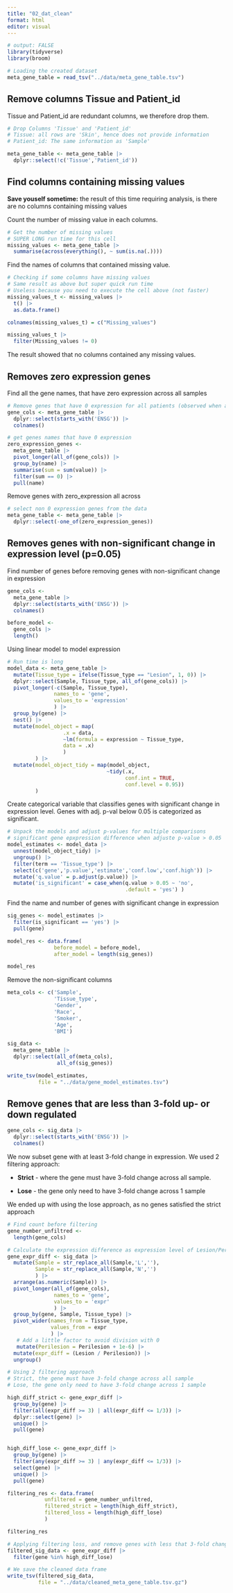 ```yaml
---
title: "02_dat_clean"
format: html
editor: visual
---
```


```r
# output: FALSE
library(tidyverse)
library(broom)
```

```r
# Loading the created dataset
meta_gene_table = read_tsv("../data/meta_gene_table.tsv")
```

## Remove columns Tissue and Patient_id

Tissue and Patient_id are redundant columns, we therefore drop them.

```r
# Drop Columns 'Tissue' and 'Patient_id'
# Tissue: all rows are 'Skin', hence does not provide information
# Patient_id: The same information as 'Sample'

meta_gene_table <- meta_gene_table |> 
  dplyr::select(!c('Tissue','Patient_id'))
```

## Find columns containing missing values

**Save youself sometime:** the result of this time requiring analysis, is there are no columns containing missing values

Count the number of missing value in each columns.

```r
# Get the number of missing values
# SUPER LONG run time for this cell
missing_values <- meta_gene_table |>
  summarise(across(everything(), ~ sum(is.na(.))))
```

Find the names of columns that contained missing value.

```r
# Checking if some columns have missing values
# Same result as above but super quick run time
# Useless because you need to execute the cell above (not faster)
missing_values_t <- missing_values |>
  t() |>
  as.data.frame()

colnames(missing_values_t) = c("Missing_values")

missing_values_t |>
  filter(Missing_values != 0)
```

The result showed that no columns contained any missing values.

## Removes zero expression genes

Find all the gene names, that have zero expression across all samples

```r
# Remove genes that have 0 expression for all patients (observed when analysing expression significance)
gene_cols <- meta_gene_table |> 
  dplyr::select(starts_with('ENSG')) |> 
  colnames()

# get genes names that have 0 expression
zero_expression_genes <- 
  meta_gene_table |>
  pivot_longer(all_of(gene_cols)) |> 
  group_by(name) |> 
  summarise(sum = sum(value)) |> 
  filter(sum == 0) |> 
  pull(name)

```

Remove genes with zero_expression all across

```r
# select non 0 expression genes from the data
meta_gene_table <- meta_gene_table |> 
  dplyr::select(-one_of(zero_expression_genes))
```

## Removes genes with non-significant change in expression level (p=0.05)

Find number of genes before removing genes with non-significant change in expression

```r
 
gene_cols <-  
  meta_gene_table |> 
  dplyr::select(starts_with('ENSG')) |> 
  colnames()

before_model <- 
  gene_cols |> 
  length()
```

Using linear model to model expression

```r
# Run time is long
model_data <- meta_gene_table |> 
  mutate(Tissue_type = ifelse(Tissue_type == "Lesion", 1, 0)) |>  
  dplyr::select(Sample, Tissue_type, all_of(gene_cols)) |>  
  pivot_longer(-c(Sample, Tissue_type),
               names_to = 'gene', 
               values_to = 'expression'
               ) |> 
  group_by(gene) |> 
  nest() |> 
  mutate(model_object = map(
                  .x = data,
                  ~lm(formula = expression ~ Tissue_type, 
                  data = .x)
                  )
         ) |>
  mutate(model_object_tidy = map(model_object,
                                ~tidy(.x,
                                      conf.int = TRUE, 
                                      conf.level = 0.95))
         )
```

Create categorical variable that classifies genes with significant change in expression level. Genes with adj. p-val below 0.05 is categorized as significant.

```r
# Unpack the models and adjust p-values for multiple comparisons
# significant gene epxpression difference when adjuste p-value > 0.05
model_estimates <- model_data |> 
  unnest(model_object_tidy) |> 
  ungroup() |> 
  filter(term == 'Tissue_type') |> 
  select(c('gene','p.value','estimate','conf.low','conf.high')) |> 
  mutate('q.value' = p.adjust(p.value)) |> 
  mutate('is_significant' = case_when(q.value > 0.05 ~ 'no',
                                      .default = 'yes') ) 
```

Find the name and number of genes with significant change in expression

```r
sig_genes <- model_estimates |> 
  filter(is_significant == 'yes') |> 
  pull(gene)

model_res <- data.frame(
               before_model = before_model,
               after_model = length(sig_genes))

model_res
```

Remove the non-significant columns

```r
meta_cols <- c('Sample',
               'Tissue_type',
               'Gender',
               'Race',
               'Smoker',
               'Age',
               'BMI')

sig_data <- 
  meta_gene_table |>
  dplyr::select(all_of(meta_cols),
                all_of(sig_genes))
```

```r
write_tsv(model_estimates, 
          file = "../data/gene_model_estimates.tsv")
```

## Remove genes that are less than 3-fold up- or down regulated

```r
gene_cols <- sig_data |> 
  dplyr::select(starts_with('ENSG')) |> 
  colnames()
```

We now subset gene with at least 3-fold change in expression. We used 2 filtering approach:

-   **Strict** - where the gene must have 3-fold change across all sample.

-   **Lose** - the gene only need to have 3-fold change across 1 sample

We ended up with using the lose approach, as no genes satisfied the strict approach

```r
# Find count before filtering
gene_number_unfiltred <- 
  length(gene_cols)

# Calculate the expression difference as expression level of Lesion/Perilesion
gene_expr_diff <- sig_data |>
  mutate(Sample = str_replace_all(Sample,'L',''), 
         Sample = str_replace_all(Sample,'N','')
         ) |> 
  arrange(as.numeric(Sample)) |> 
  pivot_longer(all_of(gene_cols),
               names_to = 'gene',
               values_to = 'expr'
               ) |> 
  group_by(gene, Sample, Tissue_type) |>
  pivot_wider(names_from = Tissue_type, 
              values_from = expr
              ) |> 
   # Add a little factor to avoid division with 0
   mutate(Perilesion = Perilesion + 1e-6) |> 
  mutate(expr_diff = (Lesion / Perilesion)) |> 
  ungroup()

# Using 2 filtering approach
# Strict, the gene must have 3-fold change across all sample
# Lose, the gene only need to have 3-fold change across 1 sample

high_diff_strict <- gene_expr_diff |> 
  group_by(gene) |> 
  filter(all(expr_diff >= 3) | all(expr_diff <= 1/3)) |>
  dplyr::select(gene) |> 
  unique() |> 
  pull(gene)


high_diff_lose <- gene_expr_diff |>
  group_by(gene) |> 
  filter(any(expr_diff >= 3) | any(expr_diff <= 1/3)) |>
  select(gene) |> 
  unique() |> 
  pull(gene) 

filtering_res <- data.frame(
            unfiltered = gene_number_unfiltred, 
            filtered_strict = length(high_diff_strict), 
            filtered_loss = length(high_diff_lose)
            )

filtering_res
```

```r
# Applying filtering loss, and remove genes with less that 3-fold change in expression
filtered_sig_data <- gene_expr_diff |> 
  filter(gene %in% high_diff_lose) 
```

```r
# We save the cleaned data frame
write_tsv(filtered_sig_data, 
          file = "../data/cleaned_meta_gene_table.tsv.gz")
```
